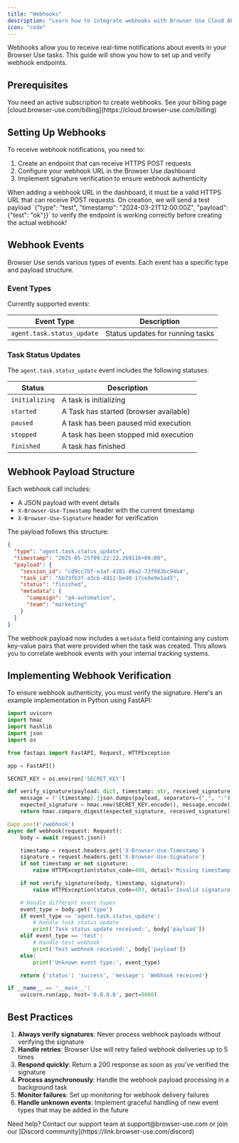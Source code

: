 ```yaml
---
title: "Webhooks"
description: "Learn how to integrate webhooks with Browser Use Cloud API"
icon: "code"
---
```


Webhooks allow you to receive real-time notifications about events in your Browser Use tasks. This guide will show you how to set up and verify webhook endpoints.

## Prerequisites

<Note>
  You need an active subscription to create webhooks. See your billing page
  [cloud.browser-use.com/billing](https://cloud.browser-use.com/billing)
</Note>

## Setting Up Webhooks

To receive webhook notifications, you need to:

1. Create an endpoint that can receive HTTPS POST requests
2. Configure your webhook URL in the Browser Use dashboard
3. Implement signature verification to ensure webhook authenticity

<Note>
  When adding a webhook URL in the dashboard, it must be a valid HTTPS URL that can receive POST requests. 
  On creation, we will send a test payload `{"type": "test", "timestamp": "2024-03-21T12:00:00Z", "payload": {"test": "ok"}}` to verify the endpoint is working correctly before creating the actual webhook!
</Note>

## Webhook Events

Browser Use sends various types of events. Each event has a specific type and payload structure.

### Event Types

Currently supported events:

| Event Type                 | Description                      |
| -------------------------- | -------------------------------- |
| `agent.task.status_update` | Status updates for running tasks |

### Task Status Updates

The `agent.task.status_update` event includes the following statuses:

| Status         | Description                            |
| -------------- | -------------------------------------- |
| `initializing` | A task is initializing                 |
| `started`      | A Task has started (browser available) |
| `paused`       | A task has been paused mid execution   |
| `stopped`      | A task has been stopped mid execution  |
| `finished`     | A task has finished                    |

## Webhook Payload Structure

Each webhook call includes:

- A JSON payload with event details
- `X-Browser-Use-Timestamp` header with the current timestamp
- `X-Browser-Use-Signature` header for verification

The payload follows this structure:

```json
{
  "type": "agent.task.status_update",
  "timestamp": "2025-05-25T09:22:22.269116+00:00",
  "payload": {
    "session_id": "cd9cc7bf-e3af-4181-80a2-73f083bc94b4",
    "task_id": "5b73fb3f-a3cb-4912-be40-17ce9e9e1a45",
    "status": "finished",
    "metadata": {
      "campaign": "q4-automation",
      "team": "marketing"
    }
  }
}
```

The webhook payload now includes a `metadata` field containing any custom key-value pairs that were provided when the task was created. This allows you to correlate webhook events with your internal tracking systems.

## Implementing Webhook Verification

To ensure webhook authenticity, you must verify the signature. Here's an example implementation in Python using FastAPI:

```python
import uvicorn
import hmac
import hashlib
import json
import os

from fastapi import FastAPI, Request, HTTPException

app = FastAPI()

SECRET_KEY = os.environ['SECRET_KEY']

def verify_signature(payload: dict, timestamp: str, received_signature: str) -> bool:
    message = f'{timestamp}.{json.dumps(payload, separators=(",", ":"), sort_keys=True)}'
    expected_signature = hmac.new(SECRET_KEY.encode(), message.encode(), hashlib.sha256).hexdigest()
    return hmac.compare_digest(expected_signature, received_signature)

@app.post('/webhook')
async def webhook(request: Request):
    body = await request.json()

    timestamp = request.headers.get('X-Browser-Use-Timestamp')
    signature = request.headers.get('X-Browser-Use-Signature')
    if not timestamp or not signature:
        raise HTTPException(status_code=400, detail='Missing timestamp or signature')

    if not verify_signature(body, timestamp, signature):
        raise HTTPException(status_code=403, detail='Invalid signature')

    # Handle different event types
    event_type = body.get('type')
    if event_type == 'agent.task.status_update':
        # Handle task status update
        print('Task status update received:', body['payload'])
    elif event_type == 'test':
        # Handle test webhook
        print('Test webhook received:', body['payload'])
    else:
        print('Unknown event type:', event_type)

    return {'status': 'success', 'message': 'Webhook received'}

if __name__ == '__main__':
    uvicorn.run(app, host='0.0.0.0', port=8080)
```

## Best Practices

1. **Always verify signatures**: Never process webhook payloads without verifying the signature
2. **Handle retries**: Browser Use will retry failed webhook deliveries up to 5 times
3. **Respond quickly**: Return a 200 response as soon as you've verified the signature
4. **Process asynchronously**: Handle the webhook payload processing in a background task
5. **Monitor failures**: Set up monitoring for webhook delivery failures
6. **Handle unknown events**: Implement graceful handling of new event types that may be added in the future

<Note>
  Need help? Contact our support team at support@browser-use.com or join our
  [Discord community](https://link.browser-use.com/discord)
</Note>
